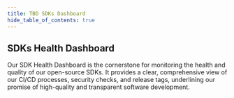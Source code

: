 ```yaml
---
title: TBD SDKs Dashboard
hide_table_of_contents: true
---
```



## SDKs Health Dashboard

Our SDK Health Dashboard is the cornerstone for monitoring the health and quality of our open-source SDKs. It provides a clear, comprehensive view of our CI/CD processes, security checks, and release tags, underlining our promise of high-quality and transparent software development.

<SdksDashboard />

